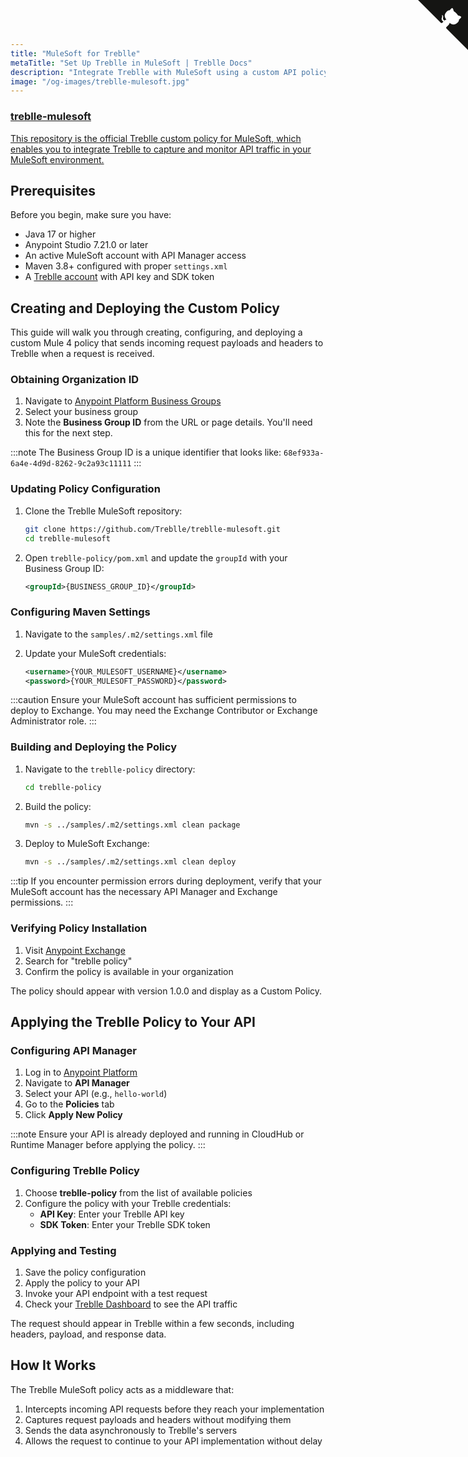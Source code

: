 ```yaml
---
title: "MuleSoft for Treblle"
metaTitle: "Set Up Treblle in MuleSoft | Treblle Docs"
description: "Integrate Treblle with MuleSoft using a custom API policy to capture API requests, track errors, and enhance security. Follow our setup guide to configure Treblle for real-time API insights in your MuleSoft environment."
image: "/og-images/treblle-mulesoft.jpg"
---
```


<div class="max-w-full mx-auto shadow-lg rounded-lg overflow-hidden">
  <a href="https://github.com/Treblle/treblle-mulesoft" title="View source on GitHub" aria-label="View source on GitHub" class="relative no-underline">
    <div>
      <svg width="80" height="80" viewBox="0 0 250 250" style="fill:#151513; color:#fff; position: absolute; top: 0; border: 0; right: 0;" aria-hidden="true">
        <path d="M0,0 L115,115 L130,115 L142,142 L250,250 L250,0 Z"></path>
        <path d="M128.3,109.0 C113.8,99.7 119.0,89.6 119.0,89.6 C122.0,82.7 120.5,78.6 120.5,78.6 C119.2,72.0 123.4,76.3 123.4,76.3 C127.3,80.9 125.5,87.3 125.5,87.3 C122.9,97.6 130.6,101.9 134.4,103.2" fill="currentColor" style="transform-origin: 130px 106px;" class="octo-arm"></path>
        <path d="M115.0,115.0 C114.9,115.1 118.7,116.5 119.8,115.4 L133.7,101.6 C136.9,99.2 139.9,98.4 142.2,98.6 C133.8,88.0 127.5,74.4 143.8,58.0 C148.5,53.4 154.0,51.2 159.7,51.0 C160.3,49.4 163.2,43.6 171.4,40.1 C171.4,40.1 176.1,42.5 178.8,56.2 C183.1,58.6 187.2,61.8 190.9,65.4 C194.5,69.0 197.7,73.2 200.1,77.6 C213.8,80.2 216.3,84.9 216.3,84.9 C212.7,93.1 206.9,96.0 205.4,96.6 C205.1,102.4 203.0,107.8 198.3,112.5 C181.9,128.9 168.3,122.5 157.7,114.1 C157.9,116.9 156.7,120.9 152.7,124.9 L141.0,136.5 C139.8,137.7 141.6,141.9 141.8,141.8 Z" fill="currentColor" class="octo-body"></path>
      </svg>
    </div>
    <div class="grid grid-cols-4 gap-4 px-2 py-2">
      <div class="col-span-4">
        <h3 class="text-xl font-semibold">treblle-mulesoft</h3>
        <p class="text-sm font-medium">This repository is the official Treblle custom policy for MuleSoft, which enables you to integrate Treblle to capture and monitor API traffic in your MuleSoft environment.</p>
      </div>
    </div>
  </a>
</div>

## Prerequisites

Before you begin, make sure you have:

- Java 17 or higher
- Anypoint Studio 7.21.0 or later
- An active MuleSoft account with API Manager access
- Maven 3.8+ configured with proper `settings.xml`
- A [Treblle account](https://identity.treblle.com/) with API key and SDK token

## Creating and Deploying the Custom Policy

This guide will walk you through creating, configuring, and deploying a custom Mule 4 policy that sends incoming request payloads and headers to Treblle when a request is received.

### Obtaining Organization ID

1. Navigate to [Anypoint Platform Business Groups](https://anypoint.mulesoft.com/accounts/businessGroups)
2. Select your business group
3. Note the **Business Group ID** from the URL or page details. You'll need this for the next step.

:::note
The Business Group ID is a unique identifier that looks like: `68ef933a-6a4e-4d9d-8262-9c2a93c11111`
:::

### Updating Policy Configuration

1. Clone the Treblle MuleSoft repository:

   ```bash
   git clone https://github.com/Treblle/treblle-mulesoft.git
   cd treblle-mulesoft
   ```

2. Open `treblle-policy/pom.xml` and update the `groupId` with your Business Group ID:

   ```xml
   <groupId>{BUSINESS_GROUP_ID}</groupId>
   ```

### Configuring Maven Settings

1. Navigate to the `samples/.m2/settings.xml` file
2. Update your MuleSoft credentials:

   ```xml
   <username>{YOUR_MULESOFT_USERNAME}</username>
   <password>{YOUR_MULESOFT_PASSWORD}</password>
   ```

:::caution
Ensure your MuleSoft account has sufficient permissions to deploy to Exchange. You may need the Exchange Contributor or Exchange Administrator role.
:::

### Building and Deploying the Policy

1. Navigate to the `treblle-policy` directory:

   ```bash
   cd treblle-policy
   ```

2. Build the policy:

   ```bash
   mvn -s ../samples/.m2/settings.xml clean package
   ```

3. Deploy to MuleSoft Exchange:

   ```bash
   mvn -s ../samples/.m2/settings.xml clean deploy
   ```

:::tip
If you encounter permission errors during deployment, verify that your MuleSoft account has the necessary API Manager and Exchange permissions.
:::

### Verifying Policy Installation

1. Visit [Anypoint Exchange](https://anypoint.mulesoft.com/exchange)
2. Search for "treblle policy"
3. Confirm the policy is available in your organization

The policy should appear with version 1.0.0 and display as a Custom Policy.

## Applying the Treblle Policy to Your API

### Configuring API Manager

1. Log in to [Anypoint Platform](https://anypoint.mulesoft.com/)
2. Navigate to **API Manager**
3. Select your API (e.g., `hello-world`)
4. Go to the **Policies** tab
5. Click **Apply New Policy**

:::note
Ensure your API is already deployed and running in CloudHub or Runtime Manager before applying the policy.
:::

### Configuring Treblle Policy

1. Choose **treblle-policy** from the list of available policies
2. Configure the policy with your Treblle credentials:
   - **API Key**: Enter your Treblle API key
   - **SDK Token**: Enter your Treblle SDK token

### Applying and Testing

1. Save the policy configuration
2. Apply the policy to your API
3. Invoke your API endpoint with a test request
4. Check your [Treblle Dashboard](https://treblle.com/) to see the API traffic

The request should appear in Treblle within a few seconds, including headers, payload, and response data.


## How It Works

The Treblle MuleSoft policy acts as a middleware that:

1. Intercepts incoming API requests before they reach your implementation
2. Captures request payloads and headers without modifying them
3. Sends the data asynchronously to Treblle's servers
4. Allows the request to continue to your API implementation without delay
